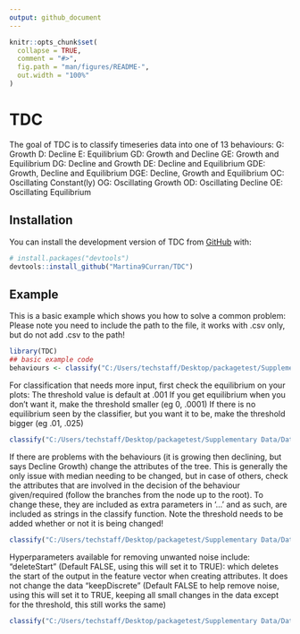 ```yaml
---
output: github_document
---
```


<!-- README.md is generated from README.Rmd. Please edit that file -->

```r
knitr::opts_chunk$set(
  collapse = TRUE,
  comment = "#>",
  fig.path = "man/figures/README-",
  out.width = "100%"
)
```

# TDC

<!-- badges: start -->
<!-- badges: end -->

The goal of TDC is to classify timeseries data into one of 13 behaviours:
G: Growth
D: Decline
E: Equilibrium
GD: Growth and Decline
GE: Growth and Equilibrium
DG: Decline and Growth
DE: Decline and Equilibrium
GDE: Growth, Decline and Equilibrium
DGE: Decline, Growth and Equilibrium
OC: Oscillating Constant(ly)
OG: Oscillating Growth
OD: Oscillating Decline
OE: Oscillating Equilibrium

## Installation

You can install the development version of TDC from [GitHub](https://github.com/) with:

``` r
# install.packages("devtools")
devtools::install_github("Martina9Curran/TDC")
```

## Example

This is a basic example which shows you how to solve a common problem:
Please note you need to include the path to the file, it works with .csv only, but do not add .csv to the path!
```r
library(TDC)
## basic example code
behaviours <- classify("C:/Users/techstaff/Desktop/packagetest/Supplementary Data/Data/check3")
```

For classification that needs more input, first check the equilibrium on your plots:
The threshold value is default at .001
If you get equilibrium when you don't want it, make the threshold smaller (eg 0, .0001)
If there is no equilibrium seen by the classifier, but you want it to be, make the threshold bigger (eg .01, .025)
```r
classify("C:/Users/techstaff/Desktop/packagetest/Supplementary Data/Data/check3", threshold=.0001)
```

If there are problems with the behaviours (it is growing then declining, but says Decline Growth) change the attributes of the tree. This is generally the only issue with median needing to be changed, but in case of others, check the attributes that are involved in the decision of the behaviour given/required (follow the branches from the node up to the root). To change these, they are included as extra parameters in '...' and as such, are included as strings in the classify function. Note the threshold needs to be added whether or not it is being changed!
```r
classify("C:/Users/techstaff/Desktop/packagetest/Supplementary Data/Data/check3", threshold=.001, "median")
```

Hyperparameters available for removing unwanted noise include:
"deleteStart" (Default FALSE, using this will set it to TRUE): which deletes the start of the output in the feature vector when creating attributes. It does not change the data
"keepDiscrete" (Default FALSE to help remove noise, using this will set it to TRUE, keeping all small changes in the data except for the threshold, this still works the same)

```r
classify("C:/Users/techstaff/Desktop/packagetest/Supplementary Data/Data/check3", threshold=.001, "median", "deleteStart")
```
